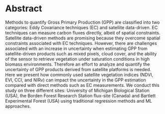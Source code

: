 # Abstract {.unnumbered}

Methods to quantify Gross Primary Production (GPP) are classified into two
categories: Eddy Covariance techniques (EC) and satellite data-driven. EC
techniques can measure carbon fluxes directly, albeit of spatial constraints.
Satellite data-driven methods are promising because they overcome spatial
constraints associated with EC techniques. However, there are challenges
associated with an increase in uncertainty when estimating GPP from
satellite-driven products such as mixed pixels, cloud cover, and the ability of
the sensor to retrieve vegetation under saturation conditions in high biomass
environments. Therefore an effort to analyze and quantify the uncertainty of GPP
products derived from satellite platforms is needed. Here we present how
commonly used satellite vegetation indices (NDVI, EVI, CCI, and NIRv) can impact
the uncertainty in the GPP estimation compared with direct methods such as EC
measurements. We conduct this study on three different sites: University of
Michigan Biological Station (USA), the Borden Forest Research Station flux-site
(Canada) and Bartlett Experimental Forest (USA) using traditional regression
methods and ML approaches.
